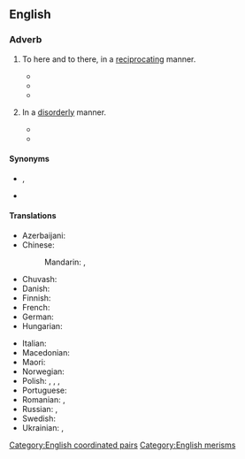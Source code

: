 ==English==

===Adverb===
{{en-adv|-}}

# {{lb|en|rare|now|_|literary}} To here and to there, in a [[reciprocating]] manner.
#* {{quote-book|1=en|year=1887|author=H. Rider Haggard|authorlink=H. Rider Haggard|title=She: A History of Adventure|url=http://www.gutenberg.org/files/3155/3155-0.txt|passage="Thou shalt read the hearts of men as an open writing, and '''hither and thither''' shalt thou lead them as thy pleasure listeth."}}
#* {{RQ:Maugham Moon and Sixpence|[[s:The Moon and Sixpence/Chapter LIV|chapter 54]]||And the passion that held Strickland was a passion to create beauty. It gave him no peace. It urged him '''hither and thither'''.}}
#* {{quote-book
|en
|year=1960
|author={{w|P. G. Wodehouse}}
|title={{w|Jeeves in the Offing}}
|section=chapter VI
|passage=“A kleptomaniac,” I said. “Which means, if the term is not familiar to you, a chap who flits '''hither and thither''' pinching everything he can lay his hands on.”}}
# {{lb|en|figuratively}} In a [[disorderly]] manner.
#* {{RQ:Crane Red Badge of Courage|12|119|Presently, men were running '''hither and thither''' in all ways.}}
#* {{quote-book
|en
|year=1960
|author={{w|P. G. Wodehouse}}
|title={{w|Jeeves in the Offing}}
|section=chapter V
|passage=It was fortunate that I was not holding a tea cup as she spoke, for hearing Sir Roderick thus addressed I gave another of my sudden starts and, had I had such a cup in my hand, must have strewn its contents '''hither and thither''' like a sower going forth sowing. As it was, I merely sent a cucumber sandwich flying through the air.}}

====Synonyms====
* {{l|en|from pillar to post}}, {{l|en|from post to pillar}} {{qualifier|obsolete}}
* {{l|en|hither and yon}} {{qualifier|dated|literary}}

====Translations====
{{trans-top|In a disorderly manner}}
* Azerbaijani: {{t|az|ora-bura}}
* Chinese:
*: Mandarin: {{t+|cmn|到處}}, {{t+|cmn|到处|tr=dàochù}}
* Chuvash: {{t|cv|каллӗ-маллӗ}}
* Danish: {{t|da|hid og did}}
* Finnish: {{t|fi|sinne tänne}}
* French: {{t+|fr|çà et là}}
* German: {{t+|de|hin und her}}
* Hungarian: {{t+|hu|ide-oda}}
{{trans-mid}}
* Italian: {{t|it|qua e là}}
* Macedonian: {{t|mk|ва́му-та́му}}
* Maori: {{t|mi|... te tī ... te tā}}
* Norwegian: {{t|no|hit og dit}}
* Polish: {{t+|pl|w tę i we w tę}}, {{t+|pl|tu i tam}}, {{t+|pl|wte i wewte}}, {{t+|pl|tu i tam}}
* Portuguese: {{t|pt|aqui e ali}}
* Romanian: {{t|ro|încoace și încolo}}, {{t|ro|încoace și-ncolo}} {{qualifier|familiar}}
* Russian: {{t+|ru|туда́-сюда́}}, {{t|ru|туда́ и сюда́}}
* Swedish: {{t+|sv|hit och dit}}
* Ukrainian: {{t|uk|туди́-сюди́}}, {{t|uk|сюди́-туди́}}
{{trans-bottom}}

[[Category:English coordinated pairs]]
[[Category:English merisms]]